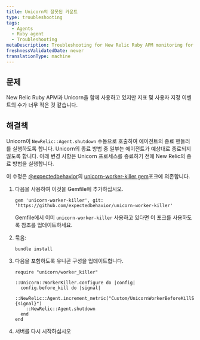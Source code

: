 ```yaml
---
title: Unicorn의 잘못된 카운트
type: troubleshooting
tags:
  - Agents
  - Ruby agent
  - Troubleshooting
metaDescription: Troubleshooting for New Relic Ruby APM monitoring for use of Unicorn when metric and custom event metrics seem too low.
freshnessValidatedDate: never
translationType: machine
---
```


## 문제

New Relic Ruby APM과 Unicorn을 함께 사용하고 있지만 지표 및 사용자 지정 이벤트의 수가 너무 적은 것 같습니다.

## 해결책

Unicorn이 `NewRelic::Agent.shutdown` 수동으로 호출하여 에이전트의 종료 핸들러를 실행하도록 합니다. Unicorn의 종료 방법 중 일부는 에이전트가 예상대로 종료되지 않도록 합니다. 아래 변경 사항은 Unicorn 프로세스를 종료하기 전에 New Relic의 종료 방법을 실행합니다.

이 수정은 [@expectedbehavior](https://github.com/expectedbehavior)의 [unicorn-worker-killer gem](https://github.com/expectedbehavior/unicorn-worker-killer)포크에 의존합니다.

1. 다음을 사용하여 이것을 Gemfile에 추가하십시오.

   ```
   gem 'unicorn-worker-killer', git: 'https://github.com/expectedbehavior/unicorn-worker-killer'
   ```

   Gemfile에서 이미 `unicorn-worker-killer` 사용하고 있다면 이 포크를 사용하도록 참조를 업데이트하세요.

2. 묶음:

   ```
   bundle install
   ```

3. 다음을 포함하도록 유니콘 구성을 업데이트합니다.

   ```
   require "unicorn/worker_killer"

   ::Unicorn::WorkerKiller.configure do |config|
     config.before_kill do |signal|
       ::NewRelic::Agent.increment_metric("Custom/UnicornWorkerBeforeKillSignal/#{signal}")
       ::NewRelic::Agent.shutdown
     end
   end
   ```

4. 서버를 다시 시작하십시오
